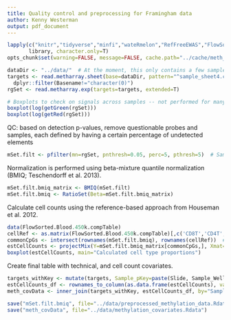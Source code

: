 ```yaml
---
title: Quality control and preprocessing for Framingham data
author: Kenny Westerman
output: pdf_document
---
```


```r
lapply(c("knitr","tidyverse","minfi","wateRmelon","RefFreeEWAS","FlowSorted.Blood.450k"),
       library, character.only=T)
opts_chunk$set(warning=FALSE, message=FALSE, cache.path="../cache/meth_data_prep/", tidy=TRUE, tidy.opts=list(width.cutoff=30))
```

```r
dataDir <- "../data/"  # At the moment, this only contains a few samples for development
targets <- read.metharray.sheet(base=dataDir, pattern="^sample_sheet4.csv$") %>%
  dplyr::filter(Basename!="character(0)")
rgSet <- read.metharray.exp(targets=targets, extended=T)
```
```r
# Boxplots to check on signals across samples -- not performed for many samples.
boxplot(log(getGreen(rgSet)))
boxplot(log(getRed(rgSet)))
```

QC: based on detection p-values, remove questionable probes and samples, each defined by having a certain percentage of undetected elements
```r
mSet.filt <- pfilter(mn=rgSet, pnthresh=0.05, perc=5, pthresh=5)  # Samples and probes must have <5% of representatives with detection P>0.05
```

Normalization is performed using beta-mixture quantile normalization (BMIQ; Teschendorff et al. 2013).
```r
mSet.filt.bmiq_matrix <- BMIQ(mSet.filt)
mSet.filt.bmiq <- RatioSet(Beta=mSet.filt.bmiq_matrix)
```

Calculate cell counts using the reference-based approach from Houseman et al. 2012.
```r
data(FlowSorted.Blood.450k.compTable)
cellRef <- as.matrix(FlowSorted.Blood.450k.compTable)[,c('CD8T','CD4T','NK','Bcell','Mono','Gran')]  # Only needs cols representing actual cell types
commonCpGs <- intersect(rownames(mSet.filt.bmiq), rownames(cellRef))  # Which CpG sites are common to my set and the cell type reference?
estCellCounts <- projectMix(Y=mSet.filt.bmiq_matrix[commonCpGs,], Xmat=cellRef[commonCpGs,])
boxplot(estCellCounts, main="Calculated cell type proportions")
```

Create final table with technical, and cell count covariates.
```r
targets_withKey <- mutate(targets, Sample_pKey=paste(Slide, Sample_Well, sep="_"))
estCellCounts_df <- rownames_to_column(as.data.frame(estCellCounts), var="Sample_pKey")
meth_covData <- inner_join(targets_withKey, estCellCounts_df, by="Sample_pKey")
```


```r
save("mSet.filt.bmiq", file="../data/preprocessed_methylation_data.Rdata")
save("meth_covData", file="../data/methylation_covariates.Rdata")
```


